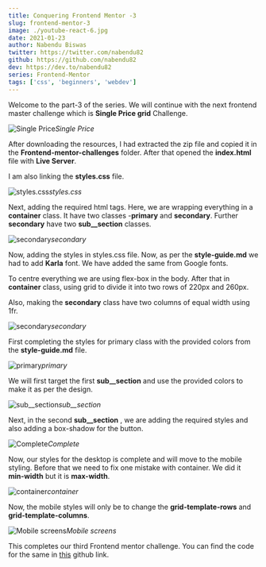 ```yaml
---
title: Conquering Frontend Mentor -3
slug: frontend-mentor-3
image: ./youtube-react-6.jpg
date: 2021-01-23
author: Nabendu Biswas
twitter: https://twitter.com/nabendu82
github: https://github.com/nabendu82
dev: https://dev.to/nabendu82
series: Frontend-Mentor
tags: ['css', 'beginners', 'webdev']
---
```


Welcome to the part-3 of the series. We will continue with the next frontend master challenge which is **Single Price grid** Challenge.

![Single Price](https://ik.imagekit.io/thewebdev/Frontend-Mentor/3/1_5bA1TGOaw.png)*Single Price*

After downloading the resources, I had extracted the zip file and copied it in the **Frontend-mentor-challenges** folder. After that opened the **index.html** file with **Live Server**.

I am also linking the **styles.css** file.

![styles.css](https://ik.imagekit.io/thewebdev/Frontend-Mentor/3/2_7j27_aTPi9.png)*styles.css*

Next, adding the required html tags. Here, we are wrapping everything in a **container** class. It have two classes -**primary** and **secondary**. Further **secondary** have two **sub__section** classes.

![secondary](https://ik.imagekit.io/thewebdev/Frontend-Mentor/3/3__LWC8bB_xN.png)*secondary*

Now, adding the styles in styles.css file. Now, as per the **style-guide.md** we had to add **Karla** font. We have added the same from Google fonts.

To centre everything we are using flex-box in the body. After that in **container** class, using grid to divide it into two rows of 220px and 260px.

Also, making the **secondary** class have two columns of equal width using 1fr.

![secondary](https://ik.imagekit.io/thewebdev/Frontend-Mentor/3/4_0Q-5m9kihe.png)*secondary*

First completing the styles for primary class with the provided colors from the **style-guide.md** file.

![primary](https://ik.imagekit.io/thewebdev/Frontend-Mentor/3/5_lsv9kZT7Y.png)*primary*

We will first target the first **sub__section** and use the provided colors to make it as per the design.

![sub__section](https://ik.imagekit.io/thewebdev/Frontend-Mentor/3/6_Sr2qtwsvZy.png)*sub__section*

Next, in the second **sub__section** , we are adding the required styles and also adding a box-shadow for the button.

![Complete](https://ik.imagekit.io/thewebdev/Frontend-Mentor/3/7_lk1LXAnCHs.png)*Complete*

Now, our styles for the desktop is complete and will move to the mobile styling. Before that we need to fix one mistake with container. We did it **min-width** but it is **max-width**.

![container](https://ik.imagekit.io/thewebdev/Frontend-Mentor/3/8_oCFSTG7Rf.png)*container*

Now, the mobile styles will only be to change the **grid-template-rows** and **grid-template-columns**.

![Mobile screens](https://ik.imagekit.io/thewebdev/Frontend-Mentor/3/9_i1Wxa5j8a.png)*Mobile screens*

This completes our third Frontend mentor challenge. You can find the code for the same in [this](https://github.com/nabendu82/Frontend-Mentor-Challenges) github link.
